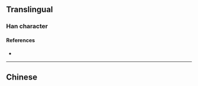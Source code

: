 {{also|挩}}
{{character info}}
==Translingual==

===Han character===
{{Han char|rn=64|rad=手|as=07|sn=10|four=|canj=QCRU,XQCRU|ids=⿰扌兑}}

====References====
* {{Han ref|kx=0434.241|hdz=31887.070|uh=635D|ud=25437}}

----

==Chinese==
{{zh-see|挩}}